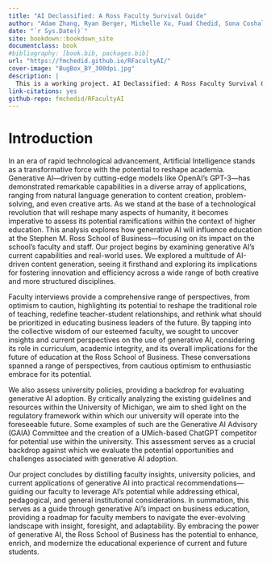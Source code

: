 ```yaml
---
title: "AI Declassified: A Ross Faculty Survival Guide"
author: "Adam Zhang, Ryan Berger, Michelle Xu, Fuad Chedid, Sona Coshal"
date: "`r Sys.Date()`"
site: bookdown::bookdown_site
documentclass: book
#bibliography: [book.bib, packages.bib]
url: "https://fmchedid.github.io/RFacultyAI/"
cover-image: "BugBox_BY_300dpi.jpg"
description: |
  This is a working project. AI Declassified: A Ross Faculty Survival Guide
link-citations: yes
github-repo: fmchedid/RFacultyAI
---
```


# Introduction

In an era of rapid technological advancement, Artificial Intelligence stands as a transformative force with the potential to reshape academia. Generative AI---driven by cutting-edge models like OpenAI's GPT-3---has demonstrated remarkable capabilities in a diverse array of applications, ranging from natural language generation to content creation, problem-solving, and even creative arts. As we stand at the base of a technological revolution that will reshape many aspects of humanity, it becomes imperative to assess its potential ramifications within the context of higher education. This analysis explores how generative AI will influence education at the Stephen M. Ross School of Business---focusing on its impact on the school's faculty and staff. Our project begins by examining generative AI's current capabilities and real-world uses. We explored a multitude of AI-driven content generation, seeing it firsthand and exploring its implications for fostering innovation and efficiency across a wide range of both creative and more structured disciplines.

Faculty interviews provide a comprehensive range of perspectives, from optimism to caution, highlighting its potential to reshape the traditional role of teaching, redefine teacher-student relationships, and rethink what should be prioritized in educating business leaders of the future. By tapping into the collective wisdom of our esteemed faculty, we sought to uncover insights and current perspectives on the use of generative AI, considering its role in curriculum, academic integrity, and its overall implications for the future of education at the Ross School of Business. These conversations spanned a range of perspectives, from cautious optimism to enthusiastic embrace for its potential.

We also assess university policies, providing a backdrop for evaluating generative AI adoption. By critically analyzing the existing guidelines and resources within the University of Michigan, we aim to shed light on the regulatory framework within which our university will operate into the foreseeable future. Some examples of such are the Generative AI Advisory (GAIA) Committee and the creation of a UMich-based ChatGPT competitor for potential use within the university. This assessment serves as a crucial backdrop against which we evaluate the potential opportunities and challenges associated with generative AI adoption.

Our project concludes by distilling faculty insights, university policies, and current applications of generative AI into practical recommendations---guiding our faculty to leverage AI's potential while addressing ethical, pedagogical, and general institutional considerations. In summation, this serves as a guide through generative AI's impact on business education, providing a roadmap for faculty members to navigate the ever-evolving landscape with insight, foresight, and adaptability. By embracing the power of generative AI, the Ross School of Business has the potential to enhance, enrich, and modernize the educational experience of current and future students.
